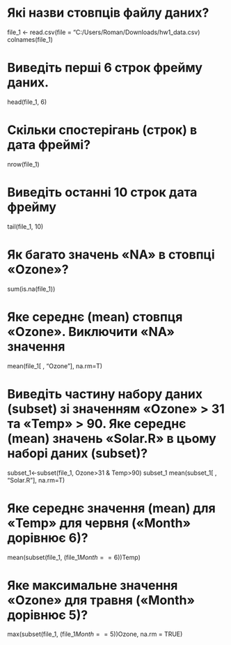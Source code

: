 # Які назви стовпців файлу даних?

file_1 <- read.csv(file = "C:/Users/Roman/Downloads/hw1_data.csv)
colnames(file_1)

# Виведіть перші 6 строк фрейму даних.

head(file_1, 6)

# Скільки спостерігань (строк) в дата фреймі?

nrow(file_1)

# Виведіть останні 10 строк дата фрейму

tail(file_1, 10)

# Як багато значень «NA» в стовпці «Ozone»?

sum(is.na(file_1))

# Яке середнє (mean) стовпця «Ozone». Виключити «NA» значення

mean(file_1[ , "Ozone"], na.rm=T)

# Виведіть частину набору даних (subset) зі значенням «Ozone» > 31 та «Temp» > 90. Яке середнє (mean) значень «Solar.R» в цьому наборі даних (subset)?

subset_1<-subset(file_1, Ozone>31 & Temp>90)
subset_1
mean(subset_1[ , "Solar.R"], na.rm=T)

# Яке середнє значення (mean) для «Temp» для червня («Month» дорівнює 6)?

mean(subset(file_1, (file_1$Month == 6))$Temp)

# Яке максимальне значення «Ozone» для травня («Month» дорівнює 5)?

max(subset(file_1, (file_1$Month == 5))$Ozone, na.rm = TRUE)


